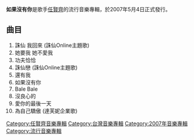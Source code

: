 {{Infobox album
| name       = 如果沒有你
| type       = [[專輯|專輯]]
| artist     = [[任賢齊|任賢齊]]
<!-- 注释出：| cover      = Ren22.jpg -->
| recorded   = 
<!-- 未知參數 | background = #CFDCE6 -->
| released   = 2007年5月4日
| genre      = [[華語流行音樂|華語流行音樂]]
| label      = [[EMI|EMI]]
| length     = 00:40:44
| producer   = 
| reviews    = 
| prev_title = [[老地方|老地方]]
| prev_year  = 2006
| next_title = [[齊待R.S.V.P|齊待R.S.V.P]]
| next_year  = 2009
}}
'''如果沒有你'''是歌手[[任賢齊|任賢齊]]的流行音樂專輯，於2007年5月4日正式發行。

==曲目==
#誅仙 我回來 (誅仙Online主題歌)     
#她要我 她不愛我      
#功夫恰恰      
#誅仙戀 (誅仙Online主題歌)     
#還有我      
#如果沒有你      
#Bale Bale      
#沒良心的      
#愛你的最後一天      
#為自己驕傲 (達芙妮企業歌)

[[Category:任賢齊音樂專輯|Category:任賢齊音樂專輯]]
[[Category:台灣音樂專輯|Category:台灣音樂專輯]]
[[Category:2007年音樂專輯|Category:2007年音樂專輯]]
[[Category:流行音樂專輯|Category:流行音樂專輯]]